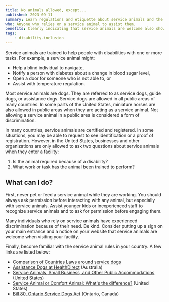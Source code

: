```yaml
---
title: No animals allowed, except...
published: 2023-09-11
summary: Learn regulations and etiquette about service animals and the people who need them.
who: Anyone who relies on a service animal to assist them.
benefits: Clearly indicating that service animals are welcome also shows that you care about the disability community.
tags:
    - disability-inclusion
---
```


Service animals are trained to help people with disabilities with one or more tasks. For example, a service animal might:
- Help a blind individual to navigate,
- Notify a person with diabetes about a change in blood sugar level, 
- Open a door for someone who is not able to, or
- Assist with temperature regulation.

Most service animals are dogs. They are referred to as service dogs, guide dogs, or assistance dogs. Service dogs are allowed in all public areas of many countries. In some parts of the United States, miniature horses are also allowed in public areas when they are acting as a service animal. Not allowing a service animal in a public area is considered a form of discrimination.

In many countries, service animals are certified and registered. In some situations, you may be able to request to see identification or a proof of registration. However, in the United States, businesses and other organizations are only allowed to ask two questions about service animals when they enter a facility:
1. Is the animal required because of a disability?
2. What work or task has the animal been trained to perform?

## What can I do?

First, never pet or feed a service animal while they are working. You should always ask permission before interacting with any animal, but especially with service animals. Assist younger kids or inexperienced staff to recognize service animals and to ask for permission before engaging them.

Many individuals who rely on service animals have experienced discrimination because of their need. Be kind. Consider putting up a sign on your main entrance and a notice on your website that service animals are welcome when visiting your facility.  

Finally, become familiar with the service animal rules in your country. A few links are listed below:
- [Comparison of Countries Laws around service dogs](https://www.transportation.gov/sites/dot.gov/files/docs/P3.SA_.2.Foreign%20SA%20Law.Matrix.pdf)
- [Assistance Dogs at HealthDirect](https://www.healthdirect.gov.au/assistance-dogs) (Australia)
- [Service Animals, Small Business, and Other Public Accommodations](https://adata.org/service-animal-resource-hub/small-business) (United States)
- [Service Animal or Comfort Animal: What's the difference?](https://adata.org/service-animal-resource-hub/differences) (United States)
- [Bill 80, Ontario Service Dogs Act](https://www.ola.org/en/legislative-business/bills/parliament-41/session-2/bill-80) (Ontario, Canada)
